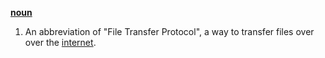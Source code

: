 '''[[noun]]'''

# An abbreviation of "File Transfer Protocol", a way to transfer files over over the [[internet]].
